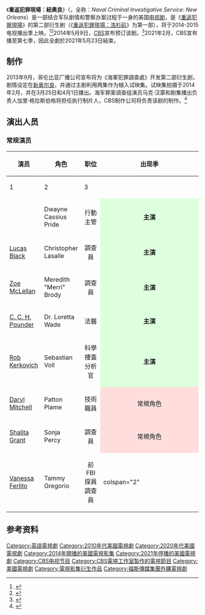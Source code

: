 {{noteTA
|T=zh-hans:海军罪案调查处：新奥尔良;zh-tw:重返犯罪現場：紐奧良;zh-hk:重返犯罪現場：新奧爾良
|1=zh-hans:海军罪案调查处：新奥尔良;zh-tw:重返犯罪現場：紐奧良;zh-hk:重返犯罪現場：新奧爾良
|2=zh-cn:海军罪案调查处;zh-hk:重返犯罪現場;zh-tw:重返犯罪現場;
}}
{{Infobox television
|show_name            = 重返犯罪現場：紐奧良<br>''NCIS: New Orleans''
|image                =
|caption              =
|show_name_2          = 
|genre                = 刑侦、军队、动作、剧情
|format               =
|creator              =
|writer               =
|starring             =  {{Plainlist|
*[[Scott_Bakula|Scott Bakula]]
*[[Lucas_Black|Lucas Black]]
*[[Zoe_McLellan|Zoe McLellan]]
*[[C._C._H._Pounder|C. C. H. Pounder]]
*[[Paige_Turco|Paige Turco]]
}}
|theme_music_composer =
|opentheme            =
|endtheme             =
|composer             =
|country              = {{USA}}
|language             = [[英语|英语]]
|num_seasons          = 7
|num_episodes         = 155
|list_episodes        =
|executive_producer   = [[Mark_Harmon|Mark Harmon]]
|producer             =
|cinematography       =
|runtime              =
|company              =
|distributor          = [[CBS_Television_Distribution|CBS Television Distribution]]
|network              = [[CBS|CBS]]
|picture_format       =
|audio_format         =
|first_run            = {{USA}}
|first_aired          = {{Start date|2014|9|23}}
|last_aired           = {{End date|2021|5|23}}
|related              = [[执法悍将|执法悍将]]<br>[[重返犯罪現場|重返犯罪現場]]<br />[[重返犯罪現場：洛杉矶|重返犯罪現場：洛杉矶]]<br />{{le|重返犯罪現場：夏威夷|NCIS: Hawaiʻi}}
|website              =
|website_title        = 
|台灣名稱             = 重返犯罪現場：紐奧良
|港澳名稱             = 重返犯罪現場：新奧爾良
}}

《'''重返犯罪現場：紐奧良'''》（{{lang-en|''NCIS: New Orleans''}}，全称：''Naval Criminal Investigative Service: New Orleans''）是一部结合军队剧情和警察办案过程于一身的美国[[电视剧|电视剧]]，是《[[重返犯罪現場|重返犯罪現場]]》的第二部衍生剧（《[[重返犯罪現場：洛杉矶|重返犯罪現場：洛杉矶]]》为第一部），将于2014-2015电视播出季上映。<ref>{{cite web|url=http://tvline.com/2014/05/09/cbs-fall-2014-new-series-ncis-new-orleans-odd-couple/|title=Fall TV: CBS Orders ''NCIS'' Spin-Off, ''Odd Couple'', Kevin Williamson's ''Stalker'' and 4 More to Series (But Not ''How I Met Your Dad''?)|last=Swift|first=Andy|work=TV Line|date=May 9, 2014|accessdate=May 9, 2014|archive-date=2014-05-12|archive-url=https://web.archive.org/web/20140512050130/http://tvline.com/2014/05/09/cbs-fall-2014-new-series-ncis-new-orleans-odd-couple/|dead-url=no}}</ref><ref>{{cite web|url=http://www.buddytv.com/articles/ncis/cbs-orders-new-ncis-spin-off-a-53539.aspx|title=CBS Orders New 'NCIS' Spin-Off and More for 2014-2015 Season|last=Kubicek|first=John|work=Buddy TV|date=May 9, 2014|accessdate=May 9, 2014|archive-date=2014-05-10|archive-url=https://web.archive.org/web/20140510015951/http://www.buddytv.com/articles/ncis/cbs-orders-new-ncis-spin-off-a-53539.aspx|dead-url=no}}</ref>2014年5月9日，[[CBS_(電視網)|CBS]]宣布预订该剧。<ref>{{Cite web |url=http://tvline.com/2014/05/09/cbs-fall-2014-new-series-ncis-new-orleans-odd-couple/ |title=存档副本 |access-date=2014-05-10 |archive-date=2014-05-12 |archive-url=https://web.archive.org/web/20140512050130/http://tvline.com/2014/05/09/cbs-fall-2014-new-series-ncis-new-orleans-odd-couple/ |dead-url=no }}</ref>2021年2月，CBS宣布播至第七季，因此全劇於2021年5月23日結束。

== 制作 ==
2013年9月，哥伦比亚广播公司宣布将为《海軍犯罪調查處》开发第二部衍生剧，剧情设定在[[新奥尔良|新奥尔良]]，并通过主剧利用两集作为植入试映集。试映集拍摄于2014年2月，并在3月25日和4月1日播出。海军罪案调查组演员马克·汉蒙和剧集播出负责人加里·格拉斯伯格将担任执行制片人，CBS制作公司将负责该剧的制作。<ref>{{cite web|last=ANDREEVA|first=NELLIE|title=CBS Prepping Planted ‘NCIS’ Spinoff Produced By Mark Harmon & Gary Glasberg|url=http://www.deadline.com/2013/09/ncis-spinoff-cbs-mark-harmon-new-orleans/|work=Deadline.com|accessdate=28 September 2013|date=September 23, 2013|archive-date=2013-09-27|archive-url=https://web.archive.org/web/20130927054336/http://www.deadline.com/2013/09/ncis-spinoff-cbs-mark-harmon-new-orleans/|dead-url=no}}</ref>

== 演出人员 ==
=== 常规演员 ===
{| class="wikitable"
! rowspan="2"|演员 !! rowspan="2"|角色 !! rowspan="2"|职位  !! colspan="6"|出现季
|-
! style="width:10%;"|1 
! style="width:10%;"|2
! style="width:10%;"|3

|-
| {{link-en|史考特·巴庫拉|Scott Bakula}} || Dwayne Cassius Pride || align="center"|行動主管 || style="background: #ddffdd" colspan="3" align="center"| '''主演''' 
|-
| [[Lucas_Black|Lucas Black]] || Christopher Lasalle || align="center"|調查員 || style="background: #ddffdd" colspan="3" align="center"| '''主演''' 
|-
| [[Zoe_McLellan|Zoe McLellan]] || Meredith "Merri" Brody || align="center"|調查員 || style="background: #ddffdd" colspan="2" align="center"| '''主演'''||  colspan="1" {{N/a}}    
|-
| [[C._C._H._Pounder|C. C. H. Pounder]] || Dr. Loretta Wade || align="center"|法醫 || style="background: #ddffdd" colspan="3" align="center"| '''主演''' 
|-
| [[Rob_Kerkovich|Rob Kerkovich]] || Sebastian Voll || align="center"|科學捜査分析官 || style="background: #ddffdd" colspan="3" align="center"| '''主演''' 
|-
| [[Daryl_Mitchell|Daryl Mitchell]] || Patton Plame || align="center"|技術職員 || style="background: #ffdddd" colspan="1" align="center"|常規角色 ||  style="background: #ddffdd" colspan="2" align="center"| '''主演''' 
|-
| [[Shalita_Grant|Shalita Grant]] || Sonja Percy || align="center"|調查員 ||  style="background: #ffdddd" colspan="1" align="center"|常規角色 ||  style="background: #ddffdd" colspan="2" align="center"| '''主演'''   
|-
| [[Vanessa_Ferlito|Vanessa Ferlito]] || Tammy Gregorio || align="center"|前FBI探員<br>調查員 ||   colspan="2" {{N/a}} ||  style="background: #ddffdd" colspan="1" align="center"| '''主演'''
|}

== 参考资料 ==
{{reflist}}

{{CBSNetwork Shows (current and upcoming)}}

{{DEFAULTSORT:NCIS: New Orleans)}}
[[Category:英語電視劇|Category:英語電視劇]]
[[Category:2010年代美國電視劇|Category:2010年代美國電視劇]]
[[Category:2020年代美國電視劇|Category:2020年代美國電視劇]]
[[Category:2014年開播的美國電視影集|Category:2014年開播的美國電視影集]]
[[Category:2021年停播的美國電視劇|Category:2021年停播的美國電視劇]]
[[Category:CBS电视节目|Category:CBS电视节目]]
[[Category:CBS電視工作室製作的電視節目|Category:CBS電視工作室製作的電視節目]]
[[Category:美國電視劇|Category:美國電視劇]]
[[Category:電視影集衍生作品|Category:電視影集衍生作品]]
[[Category:福斯傳媒集團外購電視劇|Category:福斯傳媒集團外購電視劇]]